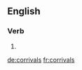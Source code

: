 ==English==

===Verb===
{{head|en|verb form}}

# {{en-third-person singular of|corrival}}

[[de:corrivals]]
[[fr:corrivals]]
